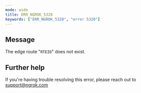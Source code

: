 ```yaml
---
mode: wide
title: ERR_NGROK_5320
keywords: ["ERR_NGROK_5320", "error 5320"]
---
```


## Message

The edge route "`RTEID`" does not exist.

## Further help

If you're having trouble resolving this error, please reach out to [support@ngrok.com](mailto:support@ngrok.com?subject=Help%20with%20ERR_NGROK_5320)
